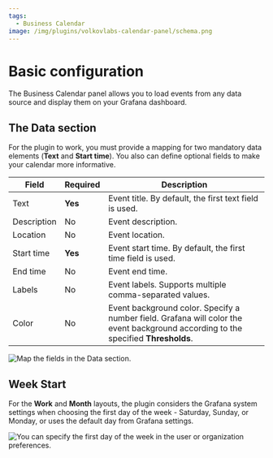 ```yaml
---
tags:
  - Business Calendar
image: /img/plugins/volkovlabs-calendar-panel/schema.png
---
```



# Basic configuration

The Business Calendar panel allows you to load events from any data source and display them on your Grafana dashboard.

## The Data section

For the plugin to work, you must provide a mapping for two mandatory data elements (**Text** and **Start time**). You also can define optional fields to make your calendar more informative.

| Field       | Required | Description                                                                                                                        |
| ----------- | -------- | ---------------------------------------------------------------------------------------------------------------------------------- |
| Text        | **Yes**  | Event title. By default, the first text field is used.                                                                             |
| Description | No       | Event description.                                                                                                                 |
| Location    | No       | Event location.                                                                                                                    |
| Start time  | **Yes**  | Event start time. By default, the first time field is used.                                                                        |
| End time    | No       | Event end time.                                                                                                                    |
| Labels      | No       | Event labels. Supports multiple comma-separated values.                                                                            |
| Color       | No       | Event background color. Specify a number field. Grafana will color the event background according to the specified **Thresholds**. |

<Image
  title="Map the fields in the Data section."
  src="/img/plugins/volkovlabs-calendar-panel/calendar-data.png"
/>

## Week Start

For the **Work** and **Month** layouts, the plugin considers the Grafana system settings when choosing the first day of the week - Saturday, Sunday, or Monday, or uses the default day from Grafana settings.

<Image
  title="You can specify the first day of the week in the user or organization preferences."
  src="/img/plugins/volkovlabs-calendar-panel/week-start.png"
/>
